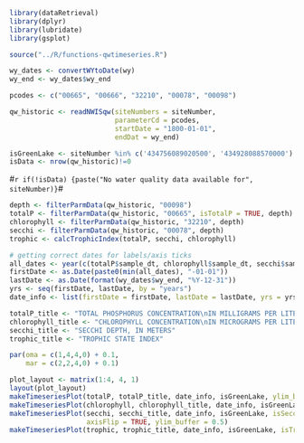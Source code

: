 
```r
library(dataRetrieval)
library(dplyr)
library(lubridate)
library(gsplot)

source("../R/functions-qwtimeseries.R")
```

```r
wy_dates <- convertWYtoDate(wy)
wy_end <- wy_dates$wy_end

pcodes <- c("00665", "00666", "32210", "00078", "00098")

qw_historic <- readNWISqw(siteNumbers = siteNumber, 
                          parameterCd = pcodes,
                          startDate = "1800-01-01", 
                          endDat = wy_end)

isGreenLake <- siteNumber %in% c('434756089020500', '434928088570000')
isData <- nrow(qw_historic)!=0

```

#`r if(!isData) {paste("No water quality data available for", siteNumber)}`#

```r
depth <- filterParmData(qw_historic, "00098")
totalP <- filterParmData(qw_historic, "00665", isTotalP = TRUE, depth) 
chlorophyll <- filterParmData(qw_historic, "32210", depth)
secchi <- filterParmData(qw_historic, "00078", depth)
trophic <- calcTrophicIndex(totalP, secchi, chlorophyll)

# getting correct dates for labels/axis ticks
all_dates <- year(c(totalP$sample_dt, chlorophyll$sample_dt, secchi$sample_dt, trophic$sample_dt))
firstDate <- as.Date(paste0(min(all_dates), "-01-01"))
lastDate <- as.Date(format(wy_dates$wy_end, "%Y-12-31"))
yrs <- seq(firstDate, lastDate, by = "years")
date_info <- list(firstDate = firstDate, lastDate = lastDate, yrs = yrs)

totalP_title <- "TOTAL PHOSPHORUS CONCENTRATION\nIN MILLIGRAMS PER LITER"
chlorophyll_title <- "CHLOROPHYLL CONCENTRATION\nIN MICROGRAMS PER LITER"
secchi_title <- "SECCHI DEPTH, IN METERS"
trophic_title <- "TROPHIC STATE INDEX"

par(oma = c(1,4,4,0) + 0.1,
    mar = c(2,2,4,0) + 0.1)

plot_layout <- matrix(1:4, 4, 1)
layout(plot_layout)
makeTimeseriesPlot(totalP, totalP_title, date_info, isGreenLake, ylim_buffer = 0.05)
makeTimeseriesPlot(chlorophyll, chlorophyll_title, date_info, isGreenLake, ylim_buffer = 1)
makeTimeseriesPlot(secchi, secchi_title, date_info, isGreenLake, isSecchi = TRUE, 
                   axisFlip = TRUE, ylim_buffer = 0.5)
makeTimeseriesPlot(trophic, trophic_title, date_info, isGreenLake, isTrophicIndex = TRUE)
```

